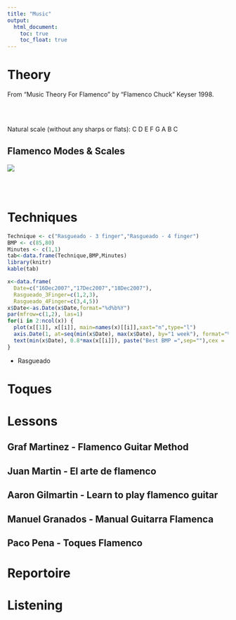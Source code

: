 ```yaml
---
title: "Music"
output:
  html_document:
    toc: true  
    toc_float: true 
---
```


# Theory

From "Music Theory For Flamenco" by "Flamenco Chuck" Keyser 1998.

<br><br>

Natural scale (without any sharps or flats): C D E F G A B C

## Flamenco Modes & Scales

![](figures\music\flamenco\f_music_flamenco_theory_modesScales.PNG)

<br><br>

# Techniques

```r
Technique <- c("Rasgueado - 3 finger","Rasgueado - 4 finger")
BMP <- c(85,80)
Minutes <- c(1,1)
tab<-data.frame(Technique,BMP,Minutes)
library(knitr)
kable(tab)
```


```r
x<-data.frame(
  Date=c("16Dec2007","17Dec2007","18Dec2007"),
  Rasgueado_3Finger=c(1,2,3),
  Rasgueado_4Finger=c(3,4,5))
x$Date<-as.Date(x$Date,format="%d%b%Y")
par(mfrow=c(1,2), las=1)
for(i in 2:ncol(x)) {
  plot(x[[1]], x[[i]], main=names(x)[[i]],xaxt="n",type="l")
  axis.Date(1, at=seq(min(x$Date), max(x$Date), by="1 week"), format="%d%b%Y")
  text(min(x$Date), 0.8*max(x[[i]]), paste("Best BMP =",sep=""),cex = .8)
}
```

* Rasgueado


# Toques

# Lessons

## Graf Martinez - Flamenco Guitar Method
## Juan Martin - El arte de flamenco
## Aaron Gilmartin - Learn to play flamenco guitar
## Manuel Granados - Manual Guitarra Flamenca
## Paco Pena - Toques Flamenco

# Reportoire

# Listening
